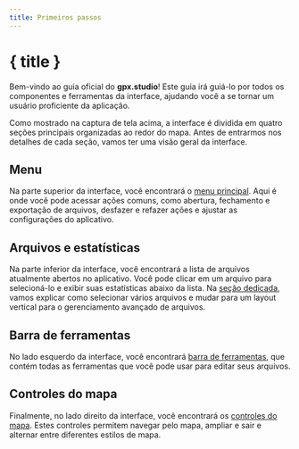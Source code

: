 ```yaml
---
title: Primeiros passos
---
```


<script lang="ts">
</script>

# { title }

Bem-vindo ao guia oficial do **gpx.studio**!
Este guia irá guiá-lo por todos os componentes e ferramentas da interface, ajudando você a se tornar um usuário proficiente da aplicação.

<DocsImage src="getting-started/interface" alt="The gpx.studio interface." />

Como mostrado na captura de tela acima, a interface é dividida em quatro seções principais organizadas ao redor do mapa. 
Antes de entrarmos nos detalhes de cada seção, vamos ter uma visão geral da interface.

## Menu

Na parte superior da interface, você encontrará o [menu principal](./menu).
Aqui é onde você pode acessar ações comuns, como abertura, fechamento e exportação de arquivos, desfazer e refazer ações e ajustar as configurações do aplicativo.

## Arquivos e estatísticas

Na parte inferior da interface, você encontrará a lista de arquivos atualmente abertos no aplicativo.
Você pode clicar em um arquivo para selecioná-lo e exibir suas estatísticas abaixo da lista.
Na [seção dedicada](./files-and-stats), vamos explicar como selecionar vários arquivos e mudar para um layout vertical para o gerenciamento avançado de arquivos.

## Barra de ferramentas

No lado esquerdo da interface, você encontrará [barra de ferramentas](./toolbar), que contém todas as ferramentas que você pode usar para editar seus arquivos.

## Controles do mapa

Finalmente, no lado direito da interface, você encontrará os [controles do mapa](./map-controls).
Estes controles permitem navegar pelo mapa, ampliar e sair e alternar entre diferentes estilos de mapa.
